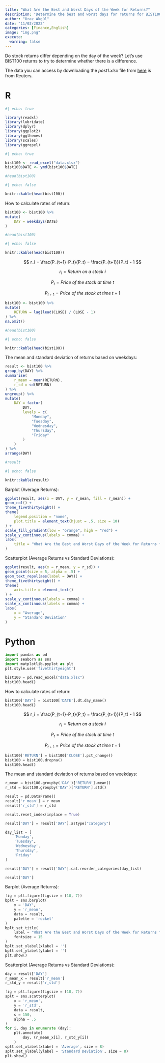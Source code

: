 ```yaml
---
title: "What Are the Best and Worst Days of the Week for Returns?"
description: "Determine the best and worst days for returns for BIST100."
author: "Uraz Akgül"
date: "11/02/2022"
categories: [Finance,English]
image: "img.png"
execute:
  warning: false
---
```


Do stock returns differ depending on the day of the week? Let's use BIST100 returns to try to determine whether there is a difference.

The data you can access by downloading the *post1.xlsx* file from [here](https://github.com/urazakgul/handsonrpy/tree/main/posts/data) is from Reuters.

# R

```r
#| echo: true

library(readxl)
library(lubridate)
library(dplyr)
library(ggplot2)
library(ggthemes)
library(scales)
library(ggrepel)

```

```r
#| echo: true

bist100 <- read_excel("data.xlsx")
bist100$DATE <- ymd(bist100$DATE)

#head(bist100)

```

```r
#| echo: false

knitr::kable(head(bist100))

```

How to calculate rates of return:

```r

bist100 <- bist100 %>%
mutate(
    DAY = weekdays(DATE)
)

#head(bist100)

```

```r
#| echo: false

knitr::kable(head(bist100))

```

$$
r_i = \frac{P_{t+1}-P_t}{P_t} = \frac{P_{t+1}}{P_t} - 1
$$

$$
r_i = Return\ on\ a\ stock\ i
$$

$$
P_t = Price\ of\ the\ stock\ at\ time\ t
$$

$$
P_{t+1} = Price\ of\ the\ stock\ at\ time\ t+1
$$

```r

bist100 <- bist100 %>%
mutate(
    RETURN = lag(lead(CLOSE) / CLOSE - 1)
) %>%
na.omit()

#head(bist100)

```

```r
#| echo: false

knitr::kable(head(bist100))

```

The mean and standard deviation of returns based on weekdays:

```r

result <- bist100 %>%
group_by(DAY) %>%
summarise(
    r_mean = mean(RETURN),
    r_sd = sd(RETURN)
) %>%
ungroup() %>%
mutate(
    DAY = factor(
        DAY,
        levels = c(
            "Monday",
            "Tuesday",
            "Wednesday",
            "Thursday",
            "Friday"
        )
    )
) %>%
arrange(DAY)

#result

```

```r
#| echo: false

knitr::kable(result)

```

Barplot (Average Returns):

```r

ggplot(result, aes(x = DAY, y = r_mean, fill = r_mean)) +
geom_col() +
theme_fivethirtyeight() +
theme(
    legend.position = "none",
    plot.title = element_text(hjust = .5, size = 10)
) +
scale_fill_gradient(low = "orange", high = "red") +
scale_y_continuous(labels = comma) +
labs(
    title = "What Are the Best and Worst Days of the Week for Returns for BIST100?"
)

```

Scatterplot (Average Returns vs Standard Deviations):

```r

ggplot(result, aes(x = r_mean, y = r_sd)) +
geom_point(size = 5, alpha = .5) +
geom_text_repel(aes(label = DAY)) +
theme_fivethirtyeight() +
theme(
    axis.title = element_text()
) +
scale_y_continuous(labels = comma) +
scale_x_continuous(labels = comma) +
labs(
    x = "Average",
    y = "Standard Deviation"
)

```

# Python

```python

import pandas as pd
import seaborn as sns
import matplotlib.pyplot as plt
plt.style.use('fivethirtyeight')

```

```python

bist100 = pd.read_excel("data.xlsx")
bist100.head()

```

How to calculate rates of return:

```python

bist100['DAY'] = bist100['DATE'].dt.day_name()
bist100.head()

```

$$
r_i = \frac{P_{t+1}-P_t}{P_t} = \frac{P_{t+1}}{P_t} - 1
$$

$$
r_i = Return\ on\ a\ stock\ i
$$

$$
P_t = Price\ of\ the\ stock\ at\ time\ t
$$

$$
P_{t+1} = Price\ of\ the\ stock\ at\ time\ t+1
$$

```python

bist100['RETURN'] = bist100['CLOSE'].pct_change()
bist100 = bist100.dropna()
bist100.head()

```

The mean and standard deviation of returns based on weekdays:

```python

r_mean = bist100.groupby('DAY')['RETURN'].mean()
r_std = bist100.groupby('DAY')['RETURN'].std()

result = pd.DataFrame()
result['r_mean'] = r_mean
result['r_std'] = r_std

result.reset_index(inplace = True)

result['DAY'] = result['DAY'].astype("category")

day_list = [
    'Monday',
    'Tuesday',
    'Wednesday',
    'Thursday',
    'Friday'
]

result['DAY'] = result['DAY'].cat.reorder_categories(day_list)

result['DAY']

```

Barplot (Average Returns):

```python

fig = plt.figure(figsize = (10, 7))
bplt = sns.barplot(
    x = 'DAY',
    y = 'r_mean',
    data = result,
    palette = 'rocket'
)
bplt.set_title(
    label = 'What Are the Best and Worst Days of the Week for Returns for BIST100?',
    fontsize = 15
)
bplt.set_xlabel(xlabel = '')
bplt.set_ylabel(ylabel = '')
plt.show()

```

Scatterplot (Average Returns vs Standard Deviations):

```python

day = result['DAY']
r_mean_x = result['r_mean']
r_std_y = result['r_std']

fig = plt.figure(figsize = (10, 7))
splt = sns.scatterplot(
    x = 'r_mean',
    y = 'r_std',
    data = result,
    s = 150,
    alpha = .5
)
for i, day in enumerate (day):
    plt.annotate(
        day, (r_mean_x[i], r_std_y[i])
    )
splt.set_xlabel(xlabel = 'Average', size = 8)
splt.set_ylabel(ylabel = 'Standard Deviation', size = 8)
plt.show()

```